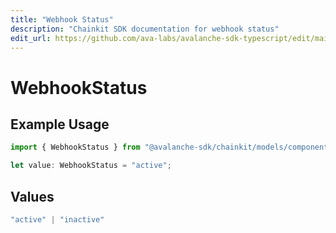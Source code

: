 ```yaml
---
title: "Webhook Status"
description: "Chainkit SDK documentation for webhook status"
edit_url: https://github.com/ava-labs/avalanche-sdk-typescript/edit/main/chainkit/docs/models/components/webhookstatus.md
---
```


# WebhookStatus

## Example Usage

```typescript
import { WebhookStatus } from "@avalanche-sdk/chainkit/models/components";

let value: WebhookStatus = "active";
```

## Values

```typescript
"active" | "inactive"
```